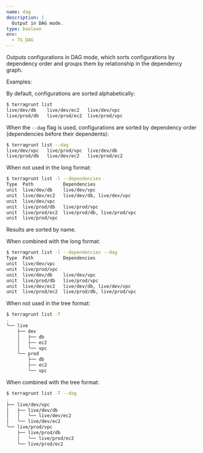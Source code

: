 ```yaml
---
name: dag
description: |
  Output in DAG mode.
type: boolean
env:
  - TG_DAG
---
```


Outputs configurations in DAG mode, which sorts configurations by dependency order and groups them by relationship in the dependency graph.

Examples:

By default, configurations are sorted alphabetically:

```bash
$ terragrunt list
live/dev/db    live/dev/ec2   live/dev/vpc
live/prod/db   live/prod/ec2  live/prod/vpc
```

When the `--dag` flag is used, configurations are sorted by dependency order (dependencies before their dependents):

```bash
$ terragrunt list --dag
live/dev/vpc   live/prod/vpc  live/dev/db
live/prod/db   live/dev/ec2   live/prod/ec2
```

When not used in the long format:

```bash
$ terragrunt list -l --dependencies
Type  Path           Dependencies
unit  live/dev/db    live/dev/vpc
unit  live/dev/ec2   live/dev/db, live/dev/vpc
unit  live/dev/vpc
unit  live/prod/db   live/prod/vpc
unit  live/prod/ec2  live/prod/db, live/prod/vpc
unit  live/prod/vpc
```

Results are sorted by name.

When combined with the long format:

```bash
$ terragrunt list -l --dependencies --dag
Type  Path           Dependencies
unit  live/dev/vpc
unit  live/prod/vpc
unit  live/dev/db    live/dev/vpc
unit  live/prod/db   live/prod/vpc
unit  live/dev/ec2   live/dev/db, live/dev/vpc
unit  live/prod/ec2  live/prod/db, live/prod/vpc
```

When not used in the tree format:

```bash
$ terragrunt list -T
.
╰── live
    ├── dev
    │   ├── db
    │   ├── ec2
    │   ╰── vpc
    ╰── prod
        ├── db
        ├── ec2
        ╰── vpc
```

When combined with the tree format:

```bash
$ terragrunt list -T --dag
.
├── live/dev/vpc
│   ├── live/dev/db
│   │   ╰── live/dev/ec2
│   ╰── live/dev/ec2
╰── live/prod/vpc
    ├── live/prod/db
    │   ╰── live/prod/ec2
    ╰── live/prod/ec2
```
